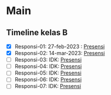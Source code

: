 # Main

## Timeline kelas B
- [x] Responsi-01: 27-feb-2023 : [Presensi](https://forms.gle/S9TKK1LZwEQvq1PC8)
- [x] Responsi-02: 14-mar-2023: [Presensi](image.png)
- [ ] Responsi-03: IDK: [Presensi]()
- [ ] Responsi-04: IDK: [Presensi]()
- [ ] Responsi-05: IDK: [Presensi]()
- [ ] Responsi-06: IDK: [Presensi]()
- [ ] Responsi-07: IDK: [Presensi]()


